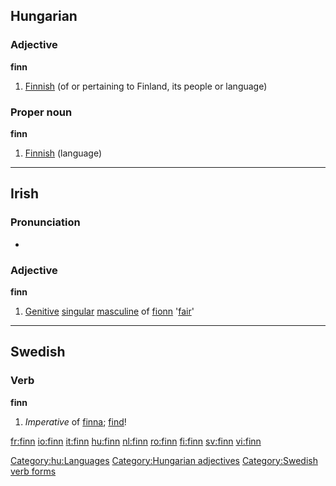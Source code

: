 {{see|Finn}}

==Hungarian==

===Adjective===
'''finn'''

# [[Finnish]] (of or pertaining to Finland, its people or language)

===Proper noun===
'''finn'''

# [[Finnish]] (language)

[[Category:hu:Languages]]
[[Category:Hungarian adjectives]]

----

==Irish==

===Pronunciation===
*{{IPA|[fʲiːɲ]}}

===Adjective===
'''finn'''

# [[Genitive]] [[singular]] [[masculine]] of [[fionn]] '[[fair]]'

----

==Swedish==

===Verb===
'''finn'''

# ''Imperative'' of [[finna]]; [[find]]!

[[Category:Swedish verb forms]]

[[fr:finn]]
[[io:finn]]
[[it:finn]]
[[hu:finn]]
[[nl:finn]]
[[ro:finn]]
[[fi:finn]]
[[sv:finn]]
[[vi:finn]]